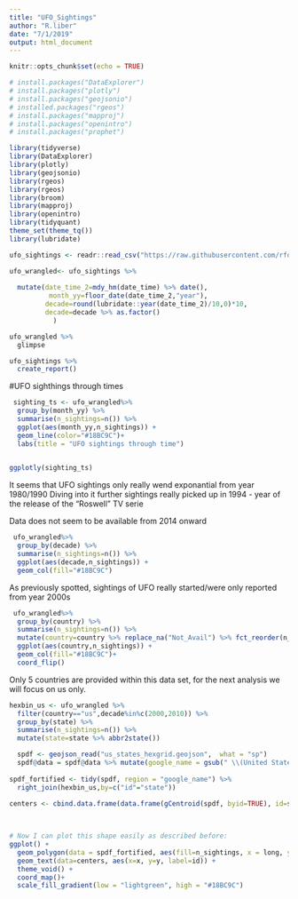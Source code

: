 ```yaml
---
title: "UFO_Sightings"
author: "R.liber"
date: "7/1/2019"
output: html_document
---
```


```r
knitr::opts_chunk$set(echo = TRUE)
```

```r
# install.packages("DataExplorer")
# install.packages("plotly")
# install.packages("geojsonio")
# installed.packages("rgeos")
# install.packages("mapproj")
# install.packages("openintro")
# install.packages("prophet")

library(tidyverse)
library(DataExplorer)
library(plotly)
library(geojsonio)
library(rgeos)
library(rgeos)
library(broom)
library(mapproj)
library(openintro)
library(tidyquant)
theme_set(theme_tq())
library(lubridate)
```



```r

ufo_sightings <- readr::read_csv("https://raw.githubusercontent.com/rfordatascience/tidytuesday/master/data/2019/2019-06-25/ufo_sightings.csv")

ufo_wrangled<- ufo_sightings %>% 
  
  mutate(date_time_2=mdy_hm(date_time) %>% date(),
          month_yy=floor_date(date_time_2,"year"),
         decade=round(lubridate::year(date_time_2)/10,0)*10,
         decade=decade %>% as.factor()
           )

ufo_wrangled %>% 
  glimpse

```


```r
ufo_sightings %>% 
  create_report()
```



#UFO sighthings through times

```r
 sighting_ts <- ufo_wrangled%>% 
  group_by(month_yy) %>% 
  summarise(n_sightings=n()) %>% 
  ggplot(aes(month_yy,n_sightings)) +
  geom_line(color="#18BC9C")+
  labs(title = "UFO sightings through time")

  
ggplotly(sighting_ts)    

```

It seems that UFO sightings only really wend exponantial from year 1980/1990
Diving into it further sightings really picked up in 1994 - year of the release of the "Roswell" TV serie

Data does not seem to be available from 2014 onward


```r

 ufo_wrangled%>% 
  group_by(decade) %>% 
  summarise(n_sightings=n()) %>% 
  ggplot(aes(decade,n_sightings)) +
  geom_col(fill="#18BC9C")

```

As previously spotted, sightings of UFO really started/were only reported from year 2000s


```r


 ufo_wrangled%>% 
  group_by(country) %>% 
  summarise(n_sightings=n()) %>% 
  mutate(country=country %>% replace_na("Not_Avail") %>% fct_reorder(n_sightings)) %>% 
  ggplot(aes(country,n_sightings)) +
  geom_col(fill="#18BC9C")+
  coord_flip()


```


Only 5 countries are provided within this data set, for the next analysis we will focus on us only.


```r
hexbin_us <- ufo_wrangled %>% 
  filter(country=="us",decade%in%c(2000,2010)) %>% 
  group_by(state) %>% 
  summarise(n_sightings=n()) %>% 
  mutate(state=state %>% abbr2state())

  spdf <- geojson_read("us_states_hexgrid.geojson",  what = "sp")
  spdf@data = spdf@data %>% mutate(google_name = gsub(" \\(United States\\)", "", google_name))
  
spdf_fortified <- tidy(spdf, region = "google_name") %>% 
  right_join(hexbin_us,by=c("id"="state"))
  
centers <- cbind.data.frame(data.frame(gCentroid(spdf, byid=TRUE), id=spdf@data$iso3166_2))


 
# Now I can plot this shape easily as described before:
ggplot() +
  geom_polygon(data = spdf_fortified, aes(fill=n_sightings, x = long, y = lat, group = group), color="white") +
  geom_text(data=centers, aes(x=x, y=y, label=id)) +
  theme_void() +
  coord_map()+
  scale_fill_gradient(low = "lightgreen", high = "#18BC9C") 
```

